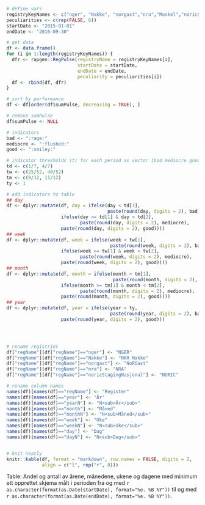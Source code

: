 ```r
# define vars
registryKeyNames <- c("nger", "Nakke", "norgast","nra","Muskel","noricStagingNasjonal")
peculiarities <- c(rep(FALSE, 6))
startDate <- "2015-01-01"
endDate <- "2016-09-30"

# get data
df <- data.frame()
for (i in 1:length(registryKeyNames)) {
  dfr <- rapgen::RegPulse(registryName = registryKeyNames[i],
                          startDate = startDate,
                          endDate = endDate,
                          peculiarity = peculiarities[i])
  df <- rbind(df, dfr)
}

# sort by performance
df <- df[order(df$sumPulse, decreasing = TRUE), ]

# remove sumPulse
df$sumPulse <- NULL

# indicators
bad <- ":rage:"
mediocre <- ":flushed:"
good <- ":smiley:"

# indicator thresholds (t) for each period as vector [bad mediocre good]
td <- c(1/7, 4/7)
tw <- c(25/52, 40/52)
tm <- c(9/12, 11/12)
ty <- 1

# add indicators to table
## day
df <- dplyr::mutate(df, day = ifelse(day < td[1],
                                     paste(round(day, digits = 2), bad),
                    ifelse(day >= td[1] & day < td[2],
                           paste(round(day, digits = 2), mediocre),
                    paste(round(day, digits = 2), good))))
## week
df <- dplyr::mutate(df, week = ifelse(week < tw[1],
                                      paste(round(week, digits = 2), bad),
                    ifelse(week >= tw[1] & week < tw[2],
                           paste(round(week, digits = 2), mediocre),
                    paste(round(week, digits = 2), good))))
## month
df <- dplyr::mutate(df, month = ifelse(month < tm[1],
                                       paste(round(month, digits = 2), bad),
                    ifelse(month >= tm[1] & month < tm[2],
                           paste(round(month, digits = 2), mediocre),
                    paste(round(month, digits = 2), good))))
## year
df <- dplyr::mutate(df, year = ifelse(year < ty,
                                      paste(round(year, digits = 2), bad),
                    paste(round(year, digits = 2), good)))




# rename registries
df["regName"][df["regName"]=="nger"] <- "NGER"
df["regName"][df["regName"]=="Nakke"] <- "NKR Nakke"
df["regName"][df["regName"]=="norgast"] <- "NoRGast"
df["regName"][df["regName"]=="nra"] <- "NRA"
df["regName"][df["regName"]=="noricStagingNasjonal"] <- "NORIC"

# rename column names
names(df)[names(df)=="regName"] <- "Register"
names(df)[names(df)=="year"] <- "År"
names(df)[names(df)=="yearN"] <- "N<sub>År</sub>"
names(df)[names(df)=="month"] <- "Måned"
names(df)[names(df)=="monthN"] <- "N<sub>Måned</sub>"
names(df)[names(df)=="week"] <- "Uke"
names(df)[names(df)=="weekN"] <- "N<sub>Uke</sub>"
names(df)[names(df)=="day"] <- "Dag"
names(df)[names(df)=="dayN"] <- "N<sub>Dag</sub>"


# knit neatly
knitr::kable(df, format = "markdown", row.names = FALSE, digits = 2,
             align = c("l", rep("r", 8)))
```
Table: Andel og antall av årene, månedene, ukene og dagene med minimum ett opprettet skjema målt i perioden fra og med `r as.character(format(as.Date(startDate), format="%e. %B %Y"))` til og med `r as.character(format(as.Date(endDate), format="%e. %B %Y"))`.
